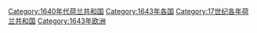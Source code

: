 [[Category:1640年代荷兰共和国|Category:1640年代荷兰共和国]]
[[Category:1643年各国|Category:1643年各国]]
[[Category:17世纪各年荷兰共和国|Category:17世纪各年荷兰共和国]]
[[Category:1643年欧洲|Category:1643年欧洲]]